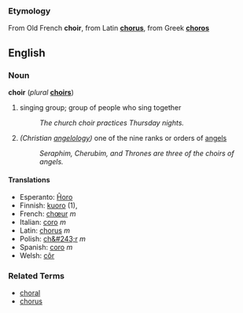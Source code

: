 ===Etymology===
From Old French '''choir''', from Latin '''[[chorus]]''', from Greek '''[[choros]]'''

==English==
===Noun===
'''choir''' (''plural'' '''[[choirs]]''')

# singing group; group of people who sing together
#: ''The church choir practices Thursday nights.''
# ''(Christian [[angelology]])'' one of the nine ranks or orders of [[angel]]s
#: ''Seraphim, Cherubim, and Thrones are three of the choirs of angels.''

====Translations====
*Esperanto: [[Ĥoro]]
*Finnish: [[kuoro]] (1),
*French: [[chœur]] ''m''
*Italian: [[coro#Italian|coro]] ''m''
*Latin: [[chorus]] ''m''
*Polish: [[ch&#243;r]] ''m''
*Spanish: [[coro#Spanish|coro]] ''m''
*Welsh: [[côr]]

===Related Terms===
*[[choral]]
*[[chorus]]